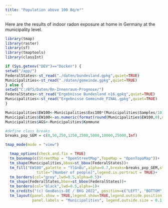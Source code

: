 ```yaml
---
title: "Population above 100 Bq/m³"
---
```


Here are the results of indoor radon exposure at home in Germany at the municipality level. 


```r
library(tmap)
library(raster)
library(sf)
library(tmaptools)
library(classInt)

if (Sys.getenv("DEV")=="Docker") { 
setwd("/app/")
FederalStates<-st_read("./daten/bundesland.gpkg",quiet=TRUE)
Municipalities<-st_read("./daten/gemeinde.gpkg",quiet=TRUE)
} else { 
setwd("C:/BfS/Daten/Rn-Innenraum-Prognose/")
FederalStates<-st_read("Ergebnisse Bundesland n16.gpkg",quiet=TRUE)
Municipalities<-st_read("Ergebnisse Gemeinde_FINAL.gpkg",quiet=TRUE)
}

Municipalities$EW100<-Municipalities$Exc100*(Municipalities$Samples/10)
Municipalities$EW100<-as.numeric(format(round(Municipalities$EW100,0),nsmall=0))
Municipalities$AGS<-Municipalities$Kommune

#define class breaks
breaks_pop_GEM = c(0,50,250,1250,2500,5000,10000,25000,Inf)

tmap_mode(mode = "view")

  tmap_options(check.and.fix = TRUE)
  tm_basemap(c(StreetMap = "OpenStreetMap",TopoMap = "OpenTopoMap"))+
  tm_shape(Municipalities,bbox=st_bbox(FederalStates))+
  tm_fill("EW100",palette = "YlGnBu",alpha=0.7,breaks=breaks_pop_GEM,style="fixed",
              title="[Number of people]",legend.is.portrait = TRUE)+
  tm_borders(col="grey",lwd=0.5,alpha=0.5)+
  tm_shape(FederalStates,bbox=st_bbox(FederalStates))+
  tm_borders(col="black",lwd=0.5,alpha=1)+
  tm_credits("(c) GeoBasis-DE / BKG 2022", position=c("LEFT", "BOTTOM"))+
  tm_layout(panel.show = TRUE,legend.show=TRUE,legend.outside.position = "right",legend.outside = TRUE,
            panel.labels = "Municipalities", legend.outside.size = 0.1,panel.label.size = 1)

```
